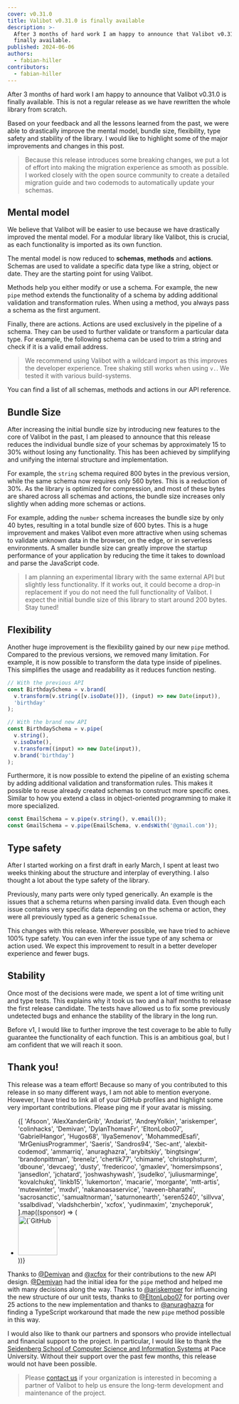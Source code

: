 ```yaml
---
cover: v0.31.0
title: Valibot v0.31.0 is finally available
description: >-
  After 3 months of hard work I am happy to announce that Valibot v0.31.0 is
  finally available.
published: 2024-06-06
authors:
  - fabian-hiller
contributors:
  - fabian-hiller
---
```



After 3 months of hard work I am happy to announce that Valibot v0.31.0 is finally available. This is not a regular release as we have rewritten the whole library from scratch.

Based on your feedback and all the lessons learned from the past, we were able to drastically improve the mental model, bundle size, flexibility, type safety and stability of the library. I would like to highlight some of the major improvements and changes in this post.

> Because this release introduces some breaking changes, we put a lot of effort into making the migration experience as smooth as possible. I worked closely with the open source community to create a detailed <Link href="/guides/migrate-to-v0.31.0/">migration guide</Link> and two codemods to automatically update your schemas.

## Mental model

We believe that Valibot will be easier to use because we have drastically improved the mental model. For a modular library like Valibot, this is crucial, as each functionality is imported as its own function.

The mental model is now reduced to **schemas**, **methods** and **actions**. Schemas are used to validate a specific data type like a string, object or date. They are the starting point for using Valibot.

Methods help you either modify or use a schema. For example, the new <Link href="/api/pipe/">`pipe`</Link> method extends the functionality of a schema by adding additional validation and transformation rules. When using a method, you always pass a schema as the first argument.

Finally, there are actions. Actions are used exclusively in the pipeline of a schema. They can be used to further validate or transform a particular data type. For example, the following schema can be used to trim a string and check if it is a valid email address.

<MentalModelDark
  alt="Code example with a schema, method and actions"
  class="hidden dark:block"
/>
<MentalModelLight
  alt="Code example with a schema, method and actions"
  class="dark:hidden"
/>

> We recommend using Valibot with a wildcard import as this improves the developer experience. Tree shaking still works when using `v.`. We tested it with various build-systems.

You can find a list of all schemas, methods and actions in our <Link href="/api/">API reference</Link>.

## Bundle Size

After increasing the initial bundle size by introducing new features to the core of Valibot in the past, I am pleased to announce that this release reduces the individual bundle size of your schemas by approximately 15 to 30% without losing any functionality. This has been achieved by simplifying and unifying the internal structure and implementation.

For example, the <Link href="/api/string/">`string`</Link> schema required 800 bytes in the previous version, while the same schema now requires only 560 bytes. This is a reduction of 30%. As the library is optimized for compression, and most of these bytes are shared across all schemas and actions, the bundle size increases only slightly when adding more schemas or actions.

<StringSizeDark
  alt="Comparison of string schema bundle size between v0.30.0 and v0.31.0"
  class="hidden dark:block"
/>
<StringSizeLight
  alt="Comparison of string schema bundle size between v0.30.0 and v0.31.0"
  class="dark:hidden"
/>

For example, adding the <Link href="/api/number/">`number`</Link> schema increases the bundle size by only 40 bytes, resulting in a total bundle size of 600 bytes. This is a huge improvement and makes Valibot even more attractive when using schemas to validate unknown data in the browser, on the edge, or in serverless environments. A smaller bundle size can greatly improve the startup performance of your application by reducing the time it takes to download and parse the JavaScript code.

> I am planning an experimental library with the same external API but slightly less functionality. If it works out, it could become a drop-in replacement if you do not need the full functionality of Valibot. I expect the initial bundle size of this library to start around 200 bytes. Stay tuned!

## Flexibility

Another huge improvement is the flexibility gained by our new <Link href="/api/pipe/">`pipe`</Link> method. Compared to the previous versions, we removed many limitation. For example, it is now possible to transform the data type inside of pipelines. This simplifies the usage and readability as it reduces function nesting.

```ts
// With the previous API
const BirthdaySchema = v.brand(
  v.transform(v.string([v.isoDate()]), (input) => new Date(input)),
  'birthday'
);

// With the brand new API
const BirthdaySchema = v.pipe(
  v.string(),
  v.isoDate(),
  v.transform((input) => new Date(input)),
  v.brand('birthday')
);
```

Furthermore, it is now possible to extend the pipeline of an existing schema by adding additional validation and transformation rules. This makes it possible to reuse already created schemas to construct more specific ones. Similar to how you extend a class in object-oriented programming to make it more specialized.

```ts
const EmailSchema = v.pipe(v.string(), v.email());
const GmailSchema = v.pipe(EmailSchema, v.endsWith('@gmail.com'));
```

## Type safety

After I started working on a first draft in early March, I spent at least two weeks thinking about the structure and interplay of everything. I also thought a lot about the type safety of the library.

Previously, many parts were only typed generically. An example is the issues that a schema returns when parsing invalid data. Even though each issue contains very specific data depending on the schema or action, they were all previously typed as a generic `SchemaIssue`.

This changes with this release. Wherever possible, we have tried to achieve 100% type safety. You can even infer the issue type of any schema or action used. We expect this improvement to result in a better developer experience and fewer bugs.

<IssueTypeDark
  alt="Code example showing how the issue type of a schema is automatically inferred"
  class="hidden dark:block"
/>
<IssueTypeLight
  alt="Code example showing how the issue type of a schema is automatically inferred"
  class="dark:hidden"
/>

## Stability

Once most of the decisions were made, we spent a lot of time writing unit and type tests. This explains why it took us two and a half months to release the first release candidate. The tests have allowed us to fix some previously undetected bugs and enhance the stability of the library in the long run.

Before v1, I would like to further improve the test coverage to be able to fully guarantee the functionality of each function. This is an ambitious goal, but I am confident that we will reach it soon.

## Thank you!

This release was a team effort! Because so many of you contributed to this release in so many different ways, I am not able to mention everyone. However, I have tried to link all of your GitHub profiles and highlight some very important contributions. Please ping me if your avatar is missing.

<ul class="!mx-8 !mt-10 flex !list-none flex-wrap gap-2 md:!mt-12 lg:!mx-10 lg:!mt-14 lg:gap-3">
  {[
    'Afsoon',
    'AlexXanderGrib',
    'Andarist',
    'AndreyYolkin',
    'ariskemper',
    'colinhacks',
    'Demivan',
    'DylanThomasFr',
    'EltonLobo07',
    'GabrielHangor',
    'Hugos68',
    'IlyaSemenov',
    'MohammedEsafi',
    'MrGeniusProgrammer',
    'Saeris',
    'Sandros94',
    'Sec-ant',
    'alexbit-codemod',
    'ammarriq',
    'anuraghazra',
    'arybitskiy',
    'bingtsingw',
    'brandonpittman',
    'brenelz',
    'chertik77',
    'chimame',
    'christophsturm',
    'dboune',
    'devcaeg',
    'dusty',
    'fredericoo',
    'gmaxlev',
    'homersimpsons',
    'jansedlon',
    'jchatard',
    'joshwashywash',
    'jsudelko',
    'juliusmarminge',
    'kovalchukq',
    'linkb15',
    'lukemorton',
    'macarie',
    'morgante',
    'mtt-artis',
    'mutewinter',
    'mxdvl',
    'nakanoasaservice',
    'naveen-bharathi',
    'sacrosanctic',
    'samualtnorman',
    'saturnonearth',
    'seren5240',
    'sillvva',
    'ssalbdivad',
    'vladshcherbin',
    'xcfox',
    'yudinmaxim',
    'znycheporuk',
  ].map((sponsor) => (
    <li key={sponsor} class="!m-0 !p-0">
      <a
        href={`https://github.com/${sponsor}`}
        target="_blank"
        rel="noreferrer"
      >
        <img
          width="88"
          height="88"
          loading="lazy"
          src={`https://github.com/${sponsor}.png?size=88`}
          alt={`GitHub profile picture of @${sponsor}`}
          class="w-9 rounded-full md:w-10 lg:w-11"
        />
      </a>
    </li>
  ))}
</ul>

Thanks to <a href="https://github.com/Demivan">@Demivan</a> and <a href="https://github.com/xcfox">@xcfox</a> for their contributions to the new API design. <a href="https://github.com/Demivan">@Demivan</a> had the initial idea for the <Link href="/api/pipe/">`pipe`</Link> method and helped me with many decisions along the way. Thanks to <a href="https://github.com/ariskemper">@ariskemper</a> for influencing the new structure of our unit tests, thanks to <a href="https://github.com/EltonLobo07">@EltonLobo07</a> for porting over 25 actions to the new implementation and thanks to <a href="https://github.com/anuraghazra">@anuraghazra</a> for finding a TypeScript workaround that made the new <Link href="/api/pipe/">`pipe`</Link> method possible in this way.

I would also like to thank our partners and sponsors who provide intellectual and financial support to the project. In particular, I would like to thank the <a href="https://www.pace.edu/seidenberg">Seidenberg School of Computer Science and Information Systems</a> at Pace University. Without their support over the past few months, this release would not have been possible.

> Please <a href="mailto:hello@fabianhiller.com">contact us</a> if your organization is interested in becoming a partner of Valibot to help us ensure the long-term development and maintenance of the project.
